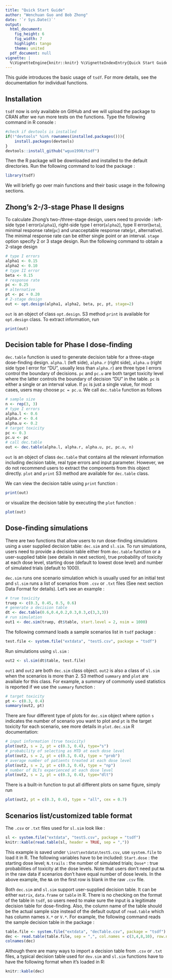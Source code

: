 ```yaml
---
title: "Quick Start Guide"
author: "Wenchuan Guo and Bob Zhong"
date: '`r Sys.Date()`'
output:
  html_document:
    fig_height: 6
    fig_width: 7
    highlight: tango
    theme: united
  pdf_document: null
vignette: |
  %\VignetteEngine{knitr::knitr} %\VignetteIndexEntry{Quick Start Guide} %\usepackage[UTF-8]{inputenc}
---
```


This guide introduces the basic usage of `tsdf`. For more details, see the documentation for individual functions.

## Installation
`tsdf` now is only available on GitHub and we will upload the package to CRAN after we run more tests on the functions. Type the following command in R console :
```r
#check if devtools is installed
if(!"devtools" %in% rownames(installed.packages())){
	install.packages(devtools)
}
devtools::install_github("wguo1990/tsdf")
```
Then the R package will be downloaded and installed to the default directories. Run the following command to load the package :
```r
library(tsdf)
```
We will briefly go over main functions and their basic usage in the following sections.

## Zhong's 2-/3-stage Phase II designs
To calculate Zhong's two-/three-stage design, users need to provide : left-side type I error(`alpha1`), right-side type I error(`alpha2`), type II error(`beta`), minimal response rate(`pc`) and unacceptable response rate(`pt`, alternative). The minimal response rate can be either single point or an interval. `stage` option specify 2 or 3 stage design. Run the following command to obtain a 2-stage design
```r
# type I errors
alpha1 <- 0.15
alpha2 <- 0.10
# type II error
beta <- 0.15
# response rate
pc <- 0.25
# alternative 
pt <- pc + 0.20
# 2-stage design
out <- opt.design(alpha1, alpha2, beta, pc, pt, stage=2)
```
`out` is an object of class `opt.design`. S3 method `print` is available for  `opt.design` class. To extract information, run 
```r
print(out)
```

## Decision table for Phase I dose-finding
`dec.table` function is used to generate decision table for a three-stage dose-finding design. `alpha.l` (left side), `alpha.r` (right side), `alpha.u` (right side type I error for "DU", usually less than `alpha.r`) are three type I errors control the boundary of decisions. `pc` and `pc.u` are both target toxicity level where the latter controls the boundary of decision "DU" in the table. `pc` is either a single or an interval value. If `pc` is just a single value, for most cases, users may choose `pc = pc.u`. We call `dec.table` function as follows 
```r
# sample size 
n <- rep(3, 3)
# type I errors 
alpha.l <- 0.6
alpha.r <- 0.4
alpha.u <- 0.2
# target toxicity 
pc <- 0.3
pc.u <- pc
# call dec.table
out <- dec.table(alpha.l, alpha.r, alpha.u, pc, pc.u, n)
```
`out` is an object of class `dec.table` that contains all the relevant information including decision table, real type errors and input parameter. However, we do not recommend users to extract the components from this object directly. `plot` and `print` S3 method are available for `dec.table` class. 

We can view the decision table using `print` function :
```r
print(out)
```
or visualize the decision table by executing the `plot` function :
```r
plot(out)
```

## Dose-finding simulations
There are two functions that allow users to run dose-finding simulations using a user supplied decision table: `dec.sim` and `sl.sim`. To run simulations, users need to provide a decision table either from `dec.table` function or a user-supplied table (see details in next section), true probability of toxicity at each dose level, starting dose (default to lowest dose level) and number of simulated trials (default to 1000). 

`dec.sim` runs one scenario simulation which is usually used for an initial test and `sl.sim` runs a list of scenarios from `.csv` or `.txt` files (See next section Data Format for details). Let's see an example :
```r
# true toxicity
truep <- c(0.3, 0.45, 0.5, 0.6)
# generate a decision table
dt <- dec.table(0.6,0.4,0.2,0.3,0.3,c(3,3,3))
# run simulation
out1 <- dec.sim(truep, dt$table, start.level = 2, nsim = 1000)
```
The following command loads a sample scenarios list in `tsdf` package :
```r
test.file <- system.file("extdata", "testS.csv", package = "tsdf")
```
Run simulations using `sl.sim` :
```r
out2 <- sl.sim(dt$table, test.file)
```
`out1` and `out2` are both `dec.sim` class object. `out2` is also a class of `sl.sim` when the scenarios is more than 2. S3 method `summary` and `plot` are availiale for this class. For example, a summary of commonly used statistics is reported if we use the `summary` function :
```r
# target toxicity 
pt <- c(0.3, 0.4)
summary(out2, pt)
```
There are four different type of plots for `dec.sim` object where option `s` indicates the number of scenario you want to plot and `pt` is the target toxicity for each scenario, see more details in `plot.dec.sim` R documentation:
```r
# input information (true toxicity)
plot(out2, s = 2, pt = c(0.3, 0.4), type="s")
# probability of selecting as MTD at each dose level
plot(out2, s = 2, pt = c(0.3, 0.4), type = "prob")
# average number of patients treated at each dose level
plot(out2, s = 2, pt = c(0.3, 0.4), type = "np")
# number of DLTs experienced at each dose level
plot(out2, s = 2, pt = c(0.3, 0.4), type="dlt")
```

There is a built-in function to put all different plots on same figure, simply run
```r
plot(out2, pt = c(0.3, 0.4), type = "all", cex = 0.7)
```

## Scenarios list/customized table format
The `.csv` or `.txt` files used for `sl.sim` look like :
```r
sl <- system.file("extdata", "testS.csv", package = "tsdf")
knitr::kable(read.table(sl, header = TRUE, sep = ","))
```

This example is saved under `\inst\extdata\testS.csv`, use `system.file` to load it in R. The following variables have to be included: `Start.dose` : the starting dose level; `N.trails` : the number of simulated trials; `Dose*` : true probabilities of toxicity at the dose levels. Note that users don't need put `NA` in the raw data if scenarios don't have equal number of dose levels. In the above example, the `NA` on the first row is blank in the raw `.csv` file. 

Both `dec.sim` and `sl.sim` support user-supplied decision table. It can be either  `matrix`, `data.frame` or `table` in R. There is no checking on the format of the table in `tsdf`, so users need to make sure the input is a legitimate decision table for dose-finding. Also, the column name of the table should be the actual sample size instead of the default output of `read.table` which has column names `X.*` or `V.*`. For example, the following command reads the sample decision table in the package : 
```r
table.file <- system.file("extdata", "decTable.csv", package = "tsdf")
dec <- read.table(table.file, sep = ",", col.names = c(3,4,8,10), row.names = 1, check.names = FALSE)
colnames(dec)
```

Although there are many ways to import a decision table from `.csv` or `.txt` files, a typical decision table used for `dev.sim` and `sl.sim` functions have to have the following format when it's loaded in R:  
```r
knitr::kable(dec)
```

